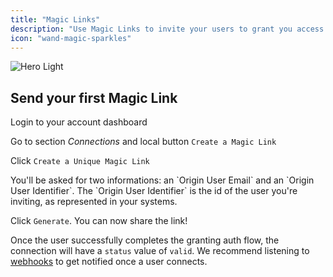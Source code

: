 ```yaml
---
title: "Magic Links"
description: "Use Magic Links to invite your users to grant you access to their data without a dedicated website. Create a full connection flow in just a few clicks. **No code required.**"
icon: "wand-magic-sparkles"
---
```


<img
  className="block dark:hidden"
  src="/images/generate-magic-link.gif"
  alt="Hero Light"
/>

## Send your first Magic Link

<Steps>

<Step>Login to your account dashboard</Step>

<Step>Go to section _Connections_ and local button `Create a Magic Link`</Step>

<Step>Click `Create a Unique Magic Link`</Step>

<Step>
  You'll be asked for two informations: an `Origin User Email` and an `Origin
  User Identifier`. The `Origin User Identifier` is the id of the user you're
  inviting, as represented in your systems.
</Step>

<Step>Click `Generate`. You can now share the link!</Step>

</Steps>

Once the user successfully completes the granting auth flow, the connection will have a `status` value of `valid`.
We recommend listening to [webhooks](/webhooks/overview) to get notified once a user connects.
